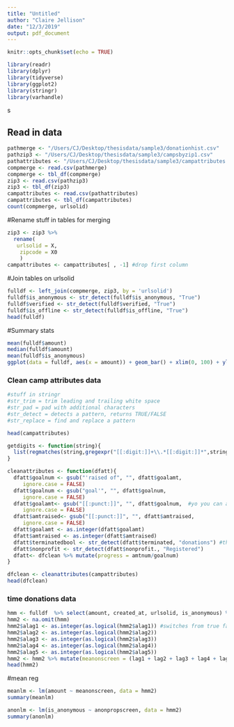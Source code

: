 ```yaml
---
title: "Untitled"
author: "Claire Jellison"
date: "12/3/2019"
output: pdf_document
---
```


```r
knitr::opts_chunk$set(echo = TRUE)
```


```r
library(readr)
library(dplyr)
library(tidyverse)
library(ggplot2)
library(stringr)
library(varhandle)
```
s

## Read in data 
```r
pathmerge <- "/Users/CJ/Desktop/thesisdata/sample3/donationhist.csv" 
pathzip3 <- "/Users/CJ/Desktop/thesisdata/sample3/campsbyzip1.csv" 
pathattributes <- "/Users/CJ/Desktop/thesisdata/sample3/campattributes.csv" 
compmerge <- read.csv(pathmerge)
compmerge <- tbl_df(compmerge)
zip3 <- read.csv(pathzip3)
zip3 <- tbl_df(zip3)
campattributes <- read.csv(pathattributes)
campattributes <- tbl_df(campattributes)
count(compmerge, urlsolid)

```

#Rename stuff in tables for merging 
```r
zip3 <- zip3 %>% 
  rename(
   urlsolid = X,
    zipcode = X0 
    )
campattributes <- campattributes[ , -1] #drop first column 
```


#Join tables on urlsolid
```r
fulldf <- left_join(compmerge, zip3, by = 'urlsolid') 
fulldf$is_anonymous <- str_detect(fulldf$is_anonymous, "True")
fulldf$verified <- str_detect(fulldf$verified, "True")
fulldf$is_offline <- str_detect(fulldf$is_offline, "True")
head(fulldf)
```

#Summary stats 
```r
mean(fulldf$amount)
median(fulldf$amount)
mean(fulldf$is_anonymous)
ggplot(data = fulldf, aes(x = amount)) + geom_bar() + xlim(0, 100) + ylim(0,250)
```

### Clean camp attributes data 

```r
#stuff in stringr 
#str_trim = trim leading and trailing white space 
#str_pad = pad with additional characters 
#str_detect = detects a pattern, returns TRUE/FALSE 
#str_replace = find and replace a pattern 
```


```r
head(campattributes)
```

```r
getdigits <- function(string){
  list(regmatches(string,gregexpr("[[:digit:]]+\\.*[[:digit:]]*",string)))
}

cleanattributes <- function(dfatt){ 
  dfatt$goalnum <- gsub("'raised of", "", dfatt$goalamt,
     ignore.case = FALSE)
  dfatt$goalnum <- gsub("goal'", "", dfatt$goalnum,
     ignore.case = FALSE)
  dfatt$goalamt<- gsub("[[:punct:]]", "", dfatt$goalnum,  #yo you can also use str_replace if ya want
     ignore.case = FALSE)
  dfatt$amtraised<- gsub("[[:punct:]]", "", dfatt$amtraised,
     ignore.case = FALSE)
  dfatt$goalamt <- as.integer(dfatt$goalamt)
  dfatt$amtraised <- as.integer(dfatt$amtraised)
  dfatt$terminatedbool <- str_detect(dfatt$terminated, "donations") #this doesn't work? DOUBLE CHECK
  dfatt$nonprofit <- str_detect(dfatt$nonprofit., "Registered")
  dfatt<- dfclean %>% mutate(progress = amtnum/goalnum)
}

dfclean <- cleanattributes(campattributes)
head(dfclean)
```

### time donations data 

```r
hmm <- fulldf  %>% select(amount, created_at, urlsolid, is_anonymous) %>% group_by(urlsolid) %>% mutate(lag1 = lag(amount,n = 1L), lag2 = lag(amount,n = 2L), lag3= lag(amount,n = 3L), lag4= lag(amount,n = 4L), lag5= lag(amount,n = 5L)) %>% mutate(alag1 = lag(is_anonymous,n = 1L), alag2 = lag(is_anonymous,n = 2L), alag3= lag(is_anonymous,n = 3L), alag4= lag(is_anonymous,n = 4L), alag5= lag(is_anonymous,n = 5L))
hmm2 <- na.omit(hmm)
hmm2$alag1 <- as.integer(as.logical(hmm2$alag1)) #switches from true false to 0/1
hmm2$alag2 <- as.integer(as.logical(hmm2$alag2))
hmm2$alag3 <- as.integer(as.logical(hmm2$alag3))
hmm2$alag4 <- as.integer(as.logical(hmm2$alag4))
hmm2$alag5 <- as.integer(as.logical(hmm2$alag5))
hmm2 <- hmm2 %>% mutate(meanonscreen = (lag1 + lag2 + lag3 + lag4 + lag5)/5) %>% mutate(anonpropscreen = (alag1 + alag2 + alag3 + alag4 + alag5)/5) 
head(hmm2)
```

#mean reg
```r
meanlm <- lm(amount ~ meanonscreen, data = hmm2)
summary(meanlm)
```


```r
anonlm <- lm(is_anonymous ~ anonpropscreen, data = hmm2)
summary(anonlm)
```



